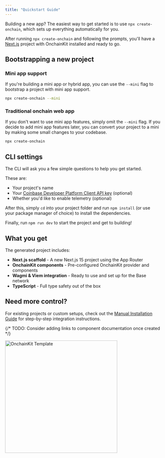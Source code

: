 ```yaml
---
title: "Quickstart Guide"
---
```


Building a new app? The easiest way to get started is to use `npx create-onchain`, which sets up everything automatically for you.

After running `npx create-onchain` and following the prompts, you'll have a [Next.js](https://nextjs.org/) project with OnchainKit installed and ready to go.

## Bootstrapping a new project

### Mini app support

If you're building a mini app or hybrid app, you can use the `--mini` flag to bootstrap a project with mini app support.

```bash Terminal
npx create-onchain --mini
```

### Traditional onchain web app

If you don't want to use mini app features, simply omit the `--mini` flag. If you decide to add mini app features later, you can convert your project to a mini by making some small changes to your codebase.

```bash Terminal
npx create-onchain
```

## CLI settings

The CLI will ask you a few simple questions to help you get started.

These are:

- Your project's name
- Your [Coinbase Developer Platform Client API key](https://portal.cdp.coinbase.com/products/onchainkit) (optional)
- Whether you'd like to enable telemetry (optional)

After this, simply `cd` into your project folder and run `npm install` (or use your package manager of choice) to install the dependencies.

Finally, run `npm run dev` to start the project and get to building!

## What you get

The generated project includes:

- **Next.js scaffold** - A new Next.js 15 project using the App Router
- **OnchainKit components** - Pre-configured OnchainKit provider and components
- **Wagmi & Viem integration** - Ready to use and set up for the Base network
- **TypeScript** - Full type safety out of the box

## Need more control?

For existing projects or custom setups, check out the [Manual Installation Guide](./manual-installation) for step-by-step integration instructions.

{/* TODO: Consider adding links to component documentation once created */}

<Frame>
<img
  alt="OnchainKit Template"
  src="./images/quickstart.png"
  height="364"
/>
</Frame>
